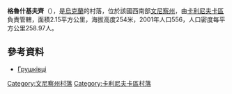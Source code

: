 {{coord|49|30|41|N|28|25|39|E|scale:30000|display=title}}

'''格魯什基夫齊'''（{{lang-uk|Грушківці}}），是[[烏克蘭|烏克蘭]]的村落，位於該國西南部[[文尼察州|文尼察州]]，由[[卡利尼夫卡區|卡利尼夫卡區]]負責管轄，面積2.15平方公里，海拔高度254米，2001年人口556，人口密度每平方公里258.97人。

==參考資料==
*[http://w1.c1.rada.gov.ua/pls/z7502/A005?rdat1=27.07.2013&rf7571=1885 Грушківці]{{dead link|date=2018年3月 |bot=InternetArchiveBot |fix-attempted=yes }}

[[Category:文尼察州村落|Category:文尼察州村落]]
[[Category:卡利尼夫卡區村落|Category:卡利尼夫卡區村落]]


{{Vinnytsia-geo-stub}}